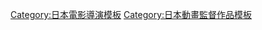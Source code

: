 {{Navbox
|name = 赤城博昭執導作品
|title = [[赤城博昭]]執導作品
|listclass = hlist hlist-pipe
|group1 = 電視動畫
|list1 = 
* [[幸運邏輯|雛邏輯 ～來自幸運邏輯～]]（2017年）
* [[擅長捉弄人的高木同學]]系列（2018年－2022年）
* [[Girls²#衍生電視動畫|女學。 ～聖女斯克威爾學院～]]<sub>1</sub>（2020年）
* [[戰鬥員派遣中！]]（2021年）
* [[真白之音]]（2021年）
* [[杜鵑婚約]]<sub>1</sub>（2022年）
|group2 = 劇場動畫
|list2 = [[劇場版 擅長捉弄人的高木同學]]（2022年）
|below = 1: 總導演
}}<noinclude>
{{DEFAULTSORT:Akagi Hiroaki}}
[[Category:日本電影導演模板]]
[[Category:日本動畫監督作品模板]]
</noinclude>
